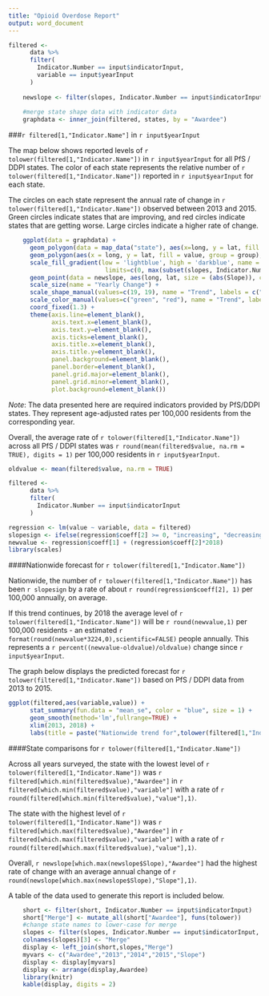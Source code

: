 ```yaml
---
title: "Opioid Overdose Report"
output: word_document
---
```


```r
filtered <-
      data %>%
      filter(
        Indicator.Number == input$indicatorInput,
        variable == input$yearInput
      )
    
    newslope <- filter(slopes, Indicator.Number == input$indicatorInput)
    
    #merge state shape data with indicator data
    graphdata <- inner_join(filtered, states, by = "Awardee")
```
###`r filtered[1,"Indicator.Name"]` in `r input$yearInput`

The map below shows reported levels of `r tolower(filtered[1,"Indicator.Name"])` in `r input$yearInput` for all PfS / DDPI states. The color of each state represents the relative number of `r tolower(filtered[1,"Indicator.Name"])` reported in `r input$yearInput` for each state.

The circles on each state represent the annual rate of change in `r tolower(filtered[1,"Indicator.Name"])` observed between 2013 and 2015. Green circles indicate states that are improving, and red circles indicate states that are getting worse. Large circles indicate a higher rate of change.
```r

    ggplot(data = graphdata) + 
      geom_polygon(data = map_data("state"), aes(x=long, y = lat, fill = value, group = group), fill = "grey", color = "white") +
      geom_polygon(aes(x = long, y = lat, fill = value, group = group), color = "grey40") + 
      scale_fill_gradient(low = 'lightblue', high = 'darkblue', name = paste(input$yearInput[1],"Value"), 
                           limits=c(0, max(subset(slopes, Indicator.Number == input$indicatorInput)$value))) +
      geom_point(data = newslope, aes(long, lat, size = (abs(Slope)), color = sign, shape = sign), fill = "white") +
      scale_size(name = "Yearly Change") +
      scale_shape_manual(values=c(19, 19), name = "Trend", labels = c("Getting Better","Getting Worse")) +
      scale_color_manual(values=c("green", "red"), name = "Trend", labels = c("Getting Better","Getting Worse")) +
      coord_fixed(1.3) +
      theme(axis.line=element_blank(),
            axis.text.x=element_blank(),
            axis.text.y=element_blank(),
            axis.ticks=element_blank(),
            axis.title.x=element_blank(),
            axis.title.y=element_blank(),
            panel.background=element_blank(),
            panel.border=element_blank(),
            panel.grid.major=element_blank(),
            panel.grid.minor=element_blank(),
            plot.background=element_blank())
```

*Note*: The data presented here are required indicators provided by PfS/DDPI states. They represent age-adjusted rates per 100,000 residents from the corresponding year.

Overall, the average rate of `r tolower(filtered[1,"Indicator.Name"])` across all PfS / DDPI states was `r round(mean(filtered$value, na.rm = TRUE), digits = 1)` per 100,000 residents in `r input$yearInput`.



\newpage
```r
oldvalue <- mean(filtered$value, na.rm = TRUE)

filtered <-
      data %>%
      filter(
        Indicator.Number == input$indicatorInput
      )

regression <- lm(value ~ variable, data = filtered)
slopesign <- ifelse(regression$coeff[2] >= 0, "increasing", "decreasing")
newvalue <- regression$coeff[1] + (regression$coeff[2]*2018)
library(scales)
```
####Nationwide forecast for `r tolower(filtered[1,"Indicator.Name"])`

Nationwide, the number of `r tolower(filtered[1,"Indicator.Name"])` has been `r slopesign` by a rate of about `r round(regression$coeff[2], 1)` per 100,000 annually, on average.

If this trend continues, by 2018 the average level of `r tolower(filtered[1,"Indicator.Name"])` will be `r round(newvalue,1)` per 100,000 residents - an estimated `r format(round(newvalue*3224,0),scientific=FALSE)` people annually. This represents a `r percent((newvalue-oldvalue)/oldvalue)` change since `r input$yearInput`.

The graph below displays the predicted forecast for `r tolower(filtered[1,"Indicator.Name"])` based on PfS / DDPI data from 2013 to 2015.

```r

ggplot(filtered,aes(variable,value)) +
      stat_summary(fun.data = "mean_se", color = "blue", size = 1) + 
      geom_smooth(method='lm',fullrange=TRUE) + 
      xlim(2013, 2018) +
      labs(title = paste("Nationwide trend for",tolower(filtered[1,"Indicator.Name"])), x = "Year", y = paste("National Average"))

```

####State comparisons for `r tolower(filtered[1,"Indicator.Name"])`

Across all years surveyed, the state with the lowest level of `r tolower(filtered[1,"Indicator.Name"])` was `r filtered[which.min(filtered$value),"Awardee"]` in `r filtered[which.min(filtered$value),"variable"]` with a rate of `r round(filtered[which.min(filtered$value),"value"],1)`.

The state with the highest level of `r tolower(filtered[1,"Indicator.Name"])` was `r filtered[which.max(filtered$value),"Awardee"]` in `r filtered[which.max(filtered$value),"variable"]` with a rate of `r round(filtered[which.max(filtered$value),"value"],1)`.

Overall, `r newslope[which.max(newslope$Slope),"Awardee"]` had the highest rate of change with an average annual change of `r round(newslope[which.max(newslope$Slope),"Slope"],1)`.

\newpage
A table of the data used to generate this report is included below.

``` r
    short <- filter(short, Indicator.Number == input$indicatorInput)
    short["Merge"] <- mutate_all(short["Awardee"], funs(tolower))
    #change state names to lower-case for merge
    slopes <- filter(slopes, Indicator.Number == input$indicatorInput, variable == 0)
    colnames(slopes)[3] <- "Merge"
    display <- left_join(short,slopes,"Merge")
    myvars <- c("Awardee","2013","2014","2015","Slope")
    display <- display[myvars]
    display <- arrange(display,Awardee)
    library(knitr)
    kable(display, digits = 2)
```